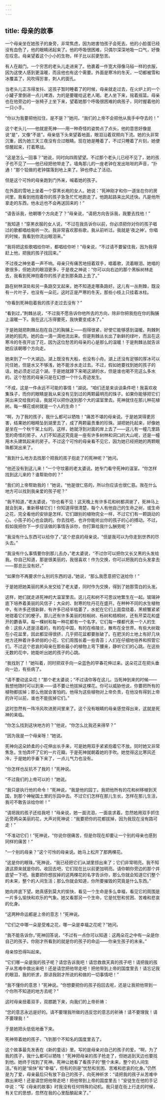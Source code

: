 ```yaml
---
---
---
```

title: 母亲的故事
---






一个母亲坐在她孩子的身旁，非常焦虑，因为她害怕孩子会死去。他的小脸蛋已经没有血色了，他的眼睛闭起来了。他的呼吸很困难，只偶尔深深地吸一口气，好像在叹息。母亲望着这个小小的生物，样子比以前更愁苦。

有人在敲门。一个穷苦的老头儿走进来了。他裹着一件宽大得像马毡一样的衣服，因为这使人感到更温暖，而且他也有这个需要。外面是寒冷的冬天，一切都被雪和冰覆盖了，风吹得厉害，刺人的面孔。

当老头儿正冻得发抖、这孩子暂时睡着了的时候，母亲就走过去，在火炉上的一个小罐子里倒进一点儿啤酒，为的是要暖给这老人喝。老人坐下来，摇着摇篮。母亲也在他旁边的一张椅子上坐下来，望着她那个呼吸很困难的病孩子，同时握着他的一只小手。

“你以为我要把他拉住，是不是？”她问，“我们的上帝不会把他从我手中夺去的！”

这个老头儿——他就是死神——用一种奇怪的姿势点了点头，他的意思好像是说“是”，又像“不是”。母亲低下头来望着地面，眼泪沿着双颊向下流。她的头非常沉重，因为她三天三夜没有合过眼睛。现在她是睡着了，不过只睡着了片刻，她便惊醒起来，打着寒战。

“这是怎么一回事？”她说，同时向四周望望。不过那个老头儿已经不见了，她的孩子也不见了——他已经把他带走了。墙角那儿的一座老钟在发出咝咝的声音，“扑通！”那个铅做的老钟摆落到地上来了。钟也停止了活动。

但是这个可怜的母亲跑到门外来，喊着她的孩子。

在外面的雪地上坐着一个穿黑长袍的女人。她说：“死神刚才和你一道坐在你的房间里，我看到他抱着你的孩子急急忙忙地跑走了。他跑起路来比风还快。凡是他所拿走的东西，他永远也不会再送回来的！”

“请告诉我，他朝哪个方向走了？”母亲说，“请把方向告诉我，我要去找他！”

“我知道！”穿黑衣服的女人说，“不过在我告诉你以前，你必须把你对你的孩子唱过的歌都唱给我听一次。我非常喜欢那些歌，我从前听过。我就是‘夜之神’。你唱的时候，我看到你流出眼泪来。”

“我将把这些歌唱给你听，都唱给你听！”母亲说，“不过请不要留住我，因为我得赶上他，把我的孩子找回来。”

不过夜之神坐着一声不响。母亲只有痛苦地扭着双手，唱着歌，流着眼泪。她唱的歌很多，但她流的眼泪更多，于是夜之神说：“你可以向右边的那个黑枞树林走去，我看到死神抱着你的孩子走到那条路上去了。”

路在树林深处和另一条路交叉起来，她不知道走哪条路好。这儿有一丛荆棘，既没有一片叶子，也没有一朵花。这时正是严寒的冬天，那些小枝上只挂着冰柱。

“你看到死神抱着我的孩子走过去没有？”

“看到过，”荆棘丛说，“不过我不愿告诉你他所去的方向，除非你把我抱在你的胸脯上温暖一下。我在这儿冻得要死，我快要变成冰了。”

于是她就把荆棘丛抱在自己的胸脯上——抱得很紧，好使它能够感到温暖。荆棘刺进她的肌肉，她的血一滴一滴地流出来。但是荆棘丛长出了新鲜的绿叶，而且在这寒冷的冬夜开出了花，因为这位愁苦的母亲的心是那么的温暖！于是荆棘丛就告诉她应该朝哪个方向走。

她来到了一个大湖边。湖上既没有大船，也没有小舟。湖上还没有足够的厚冰可以托住她，但是水又不够浅，她不能涉水走过去。不过，假如她要找到她的孩子的话，她必须走过这个湖。于是她就蹲下来喝这湖的水，但是谁也喝不完这么多水的。这个愁苦的母亲只是在幻想一个什么奇迹发生。

“不成，这是一件永远不可能的事情！”湖说。“咱们还是来谈谈条件吧！我喜欢收集珠子，而你的眼睛是我从来没有见到过的两颗最明亮的珠子。如果你能够把它们哭出来交给我的话，我就可以把你送到那个大的温室里去。死神就住在那儿种花植树。每一棵花或树就是一个人的生命！”

“啊，为了我的孩子，我什么都可以牺牲！”痛苦不堪的母亲说。于是她哭得更厉害，结果她的眼睛坠到湖里去了，成了两颗最贵重的珍珠。湖把她托起来，好像她是坐在一个秋千架上似的。这样，她就浮到对面的岸上去了——这儿有一幢几里路宽的奇怪的房子。人们不知道这究竟是一座有许多树林和洞口的大山呢，还是一幢用木头建筑起来的房子。不过这个可怜的母亲看不见它，因为她已经把她的两颗眼珠都哭出来了。

“我到什么地方去找那个把我的孩子抱走了的死神呢？”她问。

“他还没有到这儿来！”一个守坟墓的老太婆说。她专门看守死神的温室。“你怎样找到这儿来的？谁帮助你的？”

“我们的上帝帮助我的！”她说，“他是很仁慈的，所以你应该也很仁慈。我在什么地方可以找到我亲爱的孩子呢？”

“我不知道，”老太婆说，“你也看不见！这天晚上有许多花和树都凋谢了，死神马上就会到来，重新移植它们！你知道得很清楚，每个人有他自己的生命之树，或生命之花，完全看他的安排是怎样。它们跟别的植物完全一样，不过它们有一颗跳动的心。小孩子的心也会跳的。你去找吧，也许你能听出你的孩子的心的搏动。不过，假如我把你下一步应该做的事情告诉你，你打算给我什么酬劳呢？”

“我没有什么东西可以给你了，”这个悲哀的母亲说，“但是我可以为你走到世界的尽头去。”

“我没有什么事情要你到那儿去办，”老太婆说，“不过你可以把你又长又黑的头发给我。你自己知道，那是很美丽的，我很喜欢！作为交换，你可以把我的白头发拿去——那总比没有好。”

“如果你不再要求什么别的东西的话，”她说，“那么我愿意把它送给你！”

于是她把她美丽的黑头发交给了老太婆，同时作为交换，得到了她那雪白的头发。

这样，她们就走进死神的大温室里去。这儿花和树不可思议地繁生在一起。玻璃钟底下培养着美丽的风信子；大朵的、耐寒的牡丹花在盛开。在种种不同的水生植物中，有许多还很新鲜，有许多已经半枯萎了，水蛇在它们上面盘绕着，黑螃蟹紧紧地钳着它们的梗子。那儿还有许多美丽的棕榈树、栎树和梧桐树，还有芹菜花和盛开的麝香草。每一棵树和每一种花都有一个名字。它们每一棵都代表一个人的生命：这些人还是活着的，有的在中国，有的在格陵兰，散布在全世界。有些大树栽在小花盆里，因此都显得很挤，几乎把花盆都要胀破了。在肥沃的土地上有好几块地方还种着许多娇弱的小花，它们周围长着一些青苔；人们在仔细地培养和照管它们。不过这个悲哀的母亲在那些最小的植物上弯下腰来，静听它们的心跳。在这些无数的花中，她能听出她的孩子的心跳。

“我找到了！”她叫着，同时把双手向一朵蓝色的早春花伸过来。这朵花正在把头垂向一边，有些病了。

“请不要动这朵花！”那个老太婆说；“不过请你等在这儿。当死神到来的时候——我想他随时可以到来——请不要让他拔掉这棵花。你可以威胁他说，你要把所有的植物都拔掉；那么他就会害怕的。他得为这些植物对上帝负责，在他没有得到上帝的许可以前，谁也不能拔掉它们。”

这时忽然有一阵冷风吹进房间里来了。这个没有眼睛的母亲感觉得出来，这就是死神的来临。

“你怎么找到这块地方的？”他说，“你怎么比我还来得早？”

“因为我是一个母亲呀！”她说。

死神向这朵娇柔的小花伸出长手来，可是她用双手紧紧抱着它不放。同时她又非常焦急，生怕弄坏了它的一片花瓣。于是死神就朝着她的手吹。她觉得这比寒风还冷，于是她的手垂下来了，一点儿气力也没有。

“你怎样也反抗不了我的！”死神说。

“不过我们的上帝可以的！”她说。

“我只是执行他的命令！”死神说，“我是他的园丁。我把他所有的花和树移植到天国，到那个神秘国土里的乐园中去。不过它们怎样在那儿生长，怎样在那儿生活，我可不敢告诉给你听！”

“请把我的孩子还给我吧！”母亲说，她一面流泪，一面哀求着。忽然她用双手抓住近旁两朵美丽的花，大声对死神说：“我要把你的花都拔掉，因为我现在没有路可走！”

“不准动它们！”死神说，“你说你很痛苦，但是你现在却要让一个别的母亲也感到同样的痛苦！”

“一个别的母亲？”这个可怜的母亲说。她马上松开了那两棵花。

“这是你的眼珠，”死神说，“我已经把它们从湖里捞出来了；它们非常明亮。我不知道这原来就是你的。收回去吧，它们现在比以前更加明亮。请你朝你旁边的那个井底望一下吧。我要把你想拔掉的这两棵花的名字告诉你，那么你就会知道它们整个的未来，整个的人间生活；那么你就会知道，你所要摧毁的究竟是什么东西。”

她向井底下望。她真感到莫大的愉快，看见一个生命是多么幸福，看见它的周围是一片多么愉快和欢乐的气象。她又看那另一个生命，它是忧愁和贫困、苦难和悲哀的化身。

“这两种命运都是上帝的意志！”死神说。

“它们之中哪一朵是受难之花，哪一朵是幸福之花呢？”她问。

“我不能告诉你，”死神回答说，“不过有一点你可以知道：这两朵花之中有一朵是你自己的孩子。你刚才所看到的就是你的孩子的命运——你亲生孩子的未来。”

母亲惊恐得叫起来。

“它们哪一朵是我的孩子呢？请您告诉我吧！请您救救天真的孩子吧！请把我的孩子从苦难中救出来吧！还是请您把他带走吧！把他带到上帝的国度里去！请忘记我的眼泪，我的祈求，原谅我刚才所说的和做的一切事情吧！”

“我不懂你的意思！”死神说。“你想要把你的孩子抱回去呢，还是让我把他带到一个你所不知道的地方去呢？”

这时母亲扭着双手，双膝跪下来，向我们的上帝祈祷：

“您的意志永远是好的。请不要理我所做的违反您的意志的祈祷！请不要理我！请不要理我！”

于是她把头低低地垂下来。

死神带着她的孩子，飞到那个不知名的国度里去了。

这个故事最先发表在《新的童话》里。写的是母亲对自己的孩子的爱。“啊，为了我的孩子，我什么都可以牺牲！”死神把母亲的孩子抢走了，但她追到天边也要找到他。她终于找到了死神。死神让她看了看孩子的“整个未来，整个的人间生活。”有的是“愉快”和“幸福”，但有的则是“忧愁和贫困、苦难和悲哀的化身。”仍然是为了爱，母亲最后只有放下自己的孩子，向死神祈求：“请把我的孩子从苦难中救出来吧！还是请您把他带走吧！把他带到上帝的国度里去！”安徒生在他的手记中说：“写《母亲的故事》时我没有任何特殊的动机。我只是在街上行走的时候，有关它的思想，忽然在我的心里酝酿起来了。”